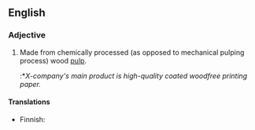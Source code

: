 ==English==
===Adjective===
{{en-adj|-}}

# {{context|of paper}} Made from chemically processed (as opposed to mechanical pulping process) wood [[pulp]].
#:*''X-company's main product is high-quality coated woodfree printing paper.''

====Translations====
{{top}}
* Finnish: {{t-|fi|puuvapaa}}
{{bottom}}